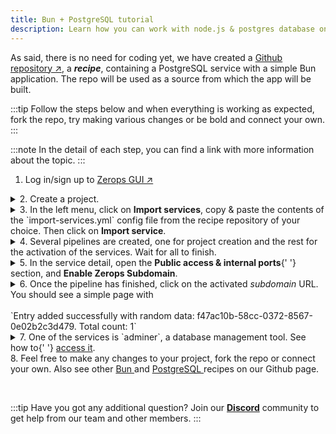 ```yaml
---
title: Bun + PostgreSQL tutorial
description: Learn how you can work with node.js & postgres database on Zerops.
---
```



As said, there is no need for coding yet, we have created a [Github repository ↗](https://github.com/zeropsio/recipe-onboarding-Bun), a **_recipe_**, containing a PostgreSQL service with a simple Bun application. The repo will be used as a source from which the app will be built.

:::tip
Follow the steps below and when everything is working as expected, fork the repo, try making various changes or be bold and connect your own.
:::

:::note
In the detail of each step, you can find a link with more information about the topic.
:::

1. Log in/sign up to [Zerops GUI ↗](https://app.zerops.io)

<details>
  <summary>2. Create a project.</summary>
  <p>
    Learn more about <a href="/features/infrastructure#project">projects</a> in
    Zerops. See how to{' '}
    <a href="/Bun/how-to/create#create-a-project-description-file">import</a>{' '}
    a whole project into Zerops.
  </p>
</details>

<details>
  <summary>
    3. In the left menu, click on <b>Import services</b>, copy & paste the
    contents of the `import-services.yml` config file from the recipe
    repository of your choice. Then click on <b>Import service</b>.
  </summary>
  <p>
    Learn more about{' '}
    <a href="/features/infrastructure#services--containers">services</a> in
    Zerops and how to{' '}
    <a href="/Bun/how-to/create#add-Bun-service-to-an-existing-project">
    </a>{' '}
    to an existing project.
  </p>
  <p>
    The yaml file includes a `buildFromGit` directive, which ensures
    a one-time build from Git repository source. See how to connect a{' '}
    <a href="/references/github-integration">Github</a> or{' '}
    <a href="/references/github-integration">Gitlab</a> repository to be able to
    trigger automatic builds & deploys.
  </p>
</details>

<details>
  <summary>4. Several pipelines are created, one for project creation and the rest for the activation of the services. Wait for all to finish.</summary>
  <p>
  Learn more about how the pipelines can be <a href="/Bun/how-to/trigger-pipeline">triggered</a> and about <a href="/Bun/how-to/build-process">build</a> and <a href="/Bun/how-to/deploy-process">deploy</a> processes of a Bun application in Zerops.

Learn more about how to access <a href="/Bun/how-to/logs#build-log">build log</a> of your Bun service in Zerops.

  </p>
</details>

<details>
  <summary>
    5. In the service detail, open the <b>Public access & internal ports</b>{' '}
    section, and <b>Enable Zerops Subdomain</b>.
  </summary>
  <p>
    Learn more about how to <a href="/Bun/how-to/access">access</a> your
    Bun service in Zerops.
  </p>
</details>

<details>
  <summary>6. Once the pipeline has finished, click on the activated <i>subdomain</i> URL. You should see a simple page with <br/><br/>`Entry added successfully with random data: f47ac10b-58cc-0372-8567-0e02b2c3d479. Total count: 1`</summary>
  <p>
  Congratulations! You have created your first application in Zerops, and we hope to see your own projects soon.

For now, check out other features, such as <a href="/Bun/how-to/env-variables">environment variables</a>, <a href="/Bun/how-to/logs#runtime-log">runtime log</a> and <a href="/Bun/how-to/scaling">scaling</a>.

  </p>
</details>

<details>
  <summary>
    7. One of the services is `adminer`, a database management tool.
    See how to{' '}
    <a href="/postgresql/how-to/manage#how-to-access-adminer">access it</a>.
  </summary>
  <p>
    Learn more about how to{' '}
    <a href="/postgresql/how-to/manage#how-to-use-psql-cli-on-your-workstation">
      use `psql`
    </a>{' '}
    command-line tool instead or how to{' '}
    <a href="/postgresql/how-to/export-import-data">import and export data</a>{' '}
    from your database.
  </p>
</details>
8. Feel free to make any changes to your project, fork the repo or connect your
own. Also see other <a href="https://github.com/zeropsio?q=Bun&type=all&language=&sort=">
  Bun
</a> and <a href="https://github.com/zeropsio?q=postgresql&type=all&language=&sort=">
  PostgreSQL
</a> recipes on our Github page.

<p>&nbsp;</p>

:::tip
Have you got any additional question? Join our **[Discord](https://discord.com/invite/WDvCZ54)** community to get help from our team and other members.
:::

